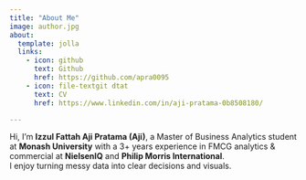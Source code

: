 ```yaml
---
title: "About Me"
image: author.jpg
about:
  template: jolla
  links:
    - icon: github
      text: Github
      href: https://github.com/apra0095
    - icon: file-textgit dtat
      text: CV
      href: https://www.linkedin.com/in/aji-pratama-0b8508180/

---
```


Hi, I’m **Izzul Fattah Aji Pratama (Aji)**, a Master of Business Analytics student at **Monash University** with a 3+ years experience in FMCG analytics & commercial at **NielsenIQ** and **Philip Morris International**.  
I enjoy turning messy data into clear decisions and visuals. 
